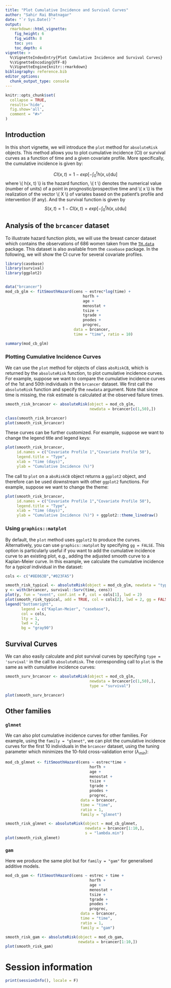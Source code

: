 ```yaml
---
title: "Plot Cumulative Incidence and Survival Curves"
author: "Sahir Rai Bhatnagar"
date: "`r Sys.Date()`"
output:
  rmarkdown::html_vignette:
    fig_height: 6
    fig_width: 8
    toc: yes
    toc_depth: 4
vignette: >
  %\VignetteIndexEntry{Plot Cumulative Incidence and Survival Curves}
  %\VignetteEncoding{UTF-8}
  %\VignetteEngine{knitr::rmarkdown}
bibliography: reference.bib
editor_options: 
  chunk_output_type: console
---
```


```r
knitr::opts_chunk$set(
  collapse = TRUE, 
  results='hide',
  fig.show='all',
  comment = "#>"
)
```


## Introduction

In this short vignette, we will introduce the `plot` method for `absoluteRisk` objects. This method allows you to plot cumulative incidence (CI) or survival curves as a function of time and a given covariate profile. More specifically, the cumulative incidence is given by:

$$ CI(x, t) = 1 - exp\left[ - \int_0^t h(x, u) \textrm{d}u \right] $$ 
where \\( h(x, t) \\) is the hazard function, \\( t \\) denotes the numerical value (number of units) of a point in prognostic/prospective time and \\( x \\) is the realization of the vector \\( X \\) of variates based on the patient's profile and intervention (if any). And the survival function is given by 
$$ S(x, t) = 1 - CI(x,t) = exp\left[ - \int_0^t h(x, u) \textrm{d}u \right] $$ 


## Analysis of the `brcancer` dataset

To illustrate hazard function plots, we will use the breast cancer dataset which contains the observations of 686 women taken from the [`TH.data`](https://cran.r-project.org/package=TH.data) package. This dataset is also available from the `casebase` package. In the following, we will show the CI curve for several covariate profiles.


```r
library(casebase)
library(survival)
library(ggplot2)


data("brcancer")
mod_cb_glm <- fitSmoothHazard(cens ~ estrec*log(time) + 
                                  horTh + 
                                  age + 
                                  menostat + 
                                  tsize + 
                                  tgrade + 
                                  pnodes + 
                                  progrec,
                              data = brcancer,
                              time = "time", ratio = 10)

summary(mod_cb_glm)
```



### Plotting Cumulative Incidence Curves

We can use the `plot` method for objects of class `absRiskCB`, which is returned by the `absoluteRisk` function, to plot cumulative incidence curves. For example, suppose we want to compare the cumulative incidence curves of the 1st and 50th individuals in the `brcancer` dataset. We first call the `absoluteRisk` function and specify the `newdata` argument. Note that since time is missing, the risk estimate is calculated at the observed failure times. 

```r
smooth_risk_brcancer <- absoluteRisk(object = mod_cb_glm, 
                                     newdata = brcancer[c(1,50),])

class(smooth_risk_brcancer)
plot(smooth_risk_brcancer)
```

These curves can be further customized. For example, suppose we want to change the legend title and legend keys:

```r
plot(smooth_risk_brcancer, 
     id.names = c("Covariate Profile 1","Covariate Profile 50"), 
     legend.title = "Type", 
     xlab = "time (days)", 
     ylab = "Cumulative Incidence (%)") 
```

The call to `plot` on a `absRiskCB` object returns a `ggplot2` object, and therefore can be used downstream with other `ggplot2` functions. For example, suppose we want to change the theme:

```r
plot(smooth_risk_brcancer, 
     id.names = c("Covariate Profile 1","Covariate Profile 50"), 
     legend.title = "Type", 
     xlab = "time (days)", 
     ylab = "Cumulative Incidence (%)") + ggplot2::theme_linedraw() 
```



### Using `graphics::matplot`

By default, the `plot` method uses `ggplot2` to produce the curves. Alternatively, you can use `graphics::matplot` by specifying `gg = FALSE`. This option is particularly useful if you want to add the cumulative incidence curve to an existing plot, e.g., adding the adjusted smooth curve to a Kaplan-Meier curve. In this example, we calculate the cumulative incidence for a _typical_ individual in the dataset:

```r
cols <- c("#8E063B","#023FA5")

smooth_risk_typical <- absoluteRisk(object = mod_cb_glm, newdata = "typical")
y <- with(brcancer, survival::Surv(time, cens))
plot(y, fun = "event", conf.int = F, col = cols[1], lwd = 2)
plot(smooth_risk_typical, add = TRUE, col = cols[2], lwd = 2, gg = FALSE)
legend("bottomright", 
       legend = c("Kaplan-Meier", "casebase"), 
       col = cols,
       lty = 1,
       lwd = 2,
       bg = "gray90")
```



## Survival Curves

We can also easily calculate and plot survival curves by specifying `type = 'survival'` in the call to `absoluteRisk`. The corresponding call to `plot` is the same as with cumulative incidence curves:

```r
smooth_surv_brcancer <- absoluteRisk(object = mod_cb_glm, 
                                     newdata = brcancer[c(1,50),],
                                     type = "survival")

plot(smooth_surv_brcancer)
```


## Other families

### `glmnet` 

We can also plot cumulative incidence curves for other families. For example, using the `family = "glmnet"`, we can plot the cumulative incidence curves for the first 10 individuals in the `brcancer` dataset, using the tuning parameter which minimizes the 10-fold cross-validation error ($\lambda_{min}$):

```r
mod_cb_glmnet <- fitSmoothHazard(cens ~ estrec*time + 
                                     horTh + 
                                     age + 
                                     menostat + 
                                     tsize + 
                                     tgrade + 
                                     pnodes + 
                                     progrec,
                                 data = brcancer,
                                 time = "time", 
                                 ratio = 1, 
                                 family = "glmnet")

smooth_risk_glmnet <- absoluteRisk(object = mod_cb_glmnet, 
                                   newdata = brcancer[1:10,], 
                                   s = "lambda.min")
plot(smooth_risk_glmnet)
```

### `gam`

Here we produce the same plot but for `family = "gam"` for generalised additive models. 

```r
mod_cb_gam <- fitSmoothHazard(cens ~ estrec + time + 
                                     horTh + 
                                     age + 
                                     menostat + 
                                     tsize + 
                                     tgrade + 
                                     pnodes + 
                                     progrec,
                                 data = brcancer,
                                 time = "time", 
                                 ratio = 1, 
                                 family = "gam")

smooth_risk_gam <- absoluteRisk(object = mod_cb_gam, 
                                newdata = brcancer[1:10,])
plot(smooth_risk_gam)
```


# Session information

```r
print(sessionInfo(), locale = F)
```

